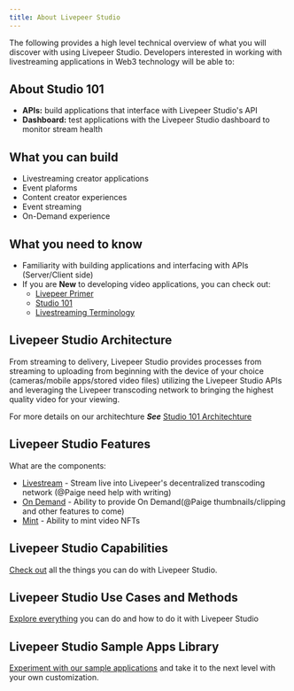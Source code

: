 ```yaml
---
title: About Livepeer Studio
---
```


The following provides a high level technical overview of what you will discover with using Livepeer Studio. Developers interested in working with livestreaming applications in Web3 technology will be able to:

## About Studio 101

- **APIs:** build applications that interface with Livepeer Studio's API
- **Dashboard:** test applications with the Livepeer Studio dashboard to monitor stream health

## What you can build

- Livestreaming creator applications
- Event plaforms
- Content creator experiences
- Event streaming
- On-Demand experience

## What you need to know

- Familiarity with building applications and interfacing with APIs (Server/Client side)
- If you are **New** to developing video applications, you can check out:
  - [Livepeer Primer](https://livepeer.org/primer)
  - [Studio 101](/studio101)
  - [Livestreaming Terminology](/terminology)

## Livepeer Studio Architecture

From streaming to delivery, Livepeer Studio provides processes from streaming to uploading from beginning with the device of your choice (cameras/mobile apps/stored video files) utilizing the Livepeer Studio APIs and leveraging the Livepeer transcoding network to bringing the highest quality video for your viewing.

For more details on our architechture ***See*** [Studio 101 Architechture](/studio101/architecture)

## Livepeer Studio Features

What are the components:

- [Livestream](/studio101/livestream/livestream101) - Stream live into Livepeer's decentralized transcoding network (@Paige need help with writing)
- [On Demand](/studio101/upload/upload101) - Ability to provide On Demand(@Paige thumbnails/clipping and other features to come)
- [Mint](/studio101/mint/mint101) - Ability to mint video NFTs

## Livepeer Studio Capabilities

[Check out](/studio101/features) all the things you can do with Livepeer Studio.

## Livepeer Studio Use Cases and Methods

[Explore everything](/studio101/usecases-methods) you can do and how to do it with Livepeer Studio

## Livepeer Studio Sample Apps Library

[Experiment with our sample applications](/studio101/sampleapps101) and take it to the next level with your own customization.